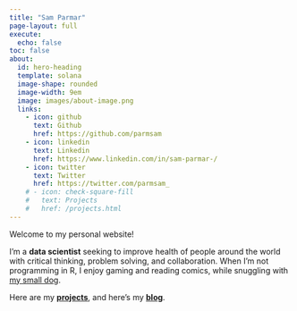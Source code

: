 ```yaml
---
title: "Sam Parmar"
page-layout: full
execute:
  echo: false
toc: false
about:
  id: hero-heading
  template: solana
  image-shape: rounded
  image-width: 9em
  image: images/about-image.png
  links:
    - icon: github
      text: Github
      href: https://github.com/parmsam
    - icon: linkedin
      text: Linkedin
      href: https://www.linkedin.com/in/sam-parmar-/
    - icon: twitter 
      text: Twitter
      href: https://twitter.com/parmsam_
    # - icon: check-square-fill
    #   text: Projects
    #   href: /projects.html
---
```

:::{#hero-heading}

Welcome to my personal website!

I'm a **data scientist** seeking to improve health of people around the world with critical thinking, problem solving, and collaboration. When I'm not programming in R, I enjoy gaming and reading comics, while snuggling with [my small dog](images/small-dog.png).

Here are my **[projects](/projects.html)**, and here's my **[blog](https://parmsam.medium.com/)**. 

:::